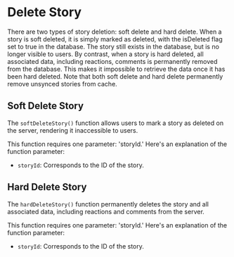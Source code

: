 # Delete Story

There are two types of story deletion: soft delete and hard delete. When a story is soft deleted, it is simply marked as deleted, with the isDeleted flag set to true in the database. The story still exists in the database, but is no longer visible to users. By contrast, when a story is hard deleted, all associated data, including reactions, comments is permanently removed from the database. This makes it impossible to retrieve the data once it has been hard deleted. Note that both soft delete and hard delete permanently remove unsynced stories from cache.

## Soft Delete Story

The `softDeleteStory()` function allows users to mark a story as deleted on the server, rendering it inaccessible to users.

This function requires one parameter: 'storyId.' Here's an explanation of the function parameter:

* `storyId`: Corresponds to the ID of the story.

<Tabs>
  <Tab title="iOS">
    <CodeBlock url="https://gist.github.com/amythee/685004d2dbaa2f3d56fef1f18d3f1b4b" />
  </Tab>
  <Tab title="Android">
    <CodeBlock url="https://gist.github.com/amythee/03fc9204752c0f33e97bbb9121510c41" />
  </Tab>
  <Tab title="TS">
    <CodeBlock url="https://gist.github.com/amythee/86a6be5c6011b23d5347612193cd7e85" />
  </Tab>
</Tabs>

## Hard Delete Story

The `hardDeleteStory()` function permanently deletes the story and all associated data, including reactions and comments from the server.

This function requires one parameter: 'storyId.' Here's an explanation of the function parameter:

* `storyId`: Corresponds to the ID of the story.

<Tabs>
  <Tab title="iOS">
    <CodeBlock url="https://gist.github.com/amythee/4537756cbf7c048fb4468221669d8d1c" />
  </Tab>
  <Tab title="Android">
    <CodeBlock url="https://gist.github.com/amythee/6610d5456a87582d879c47171ba382d7" />
  </Tab>
  <Tab title="TS">
    <CodeBlock url="https://gist.github.com/amythee/926631131f26c91082e48d287aace9d8" />
  </Tab>
</Tabs>